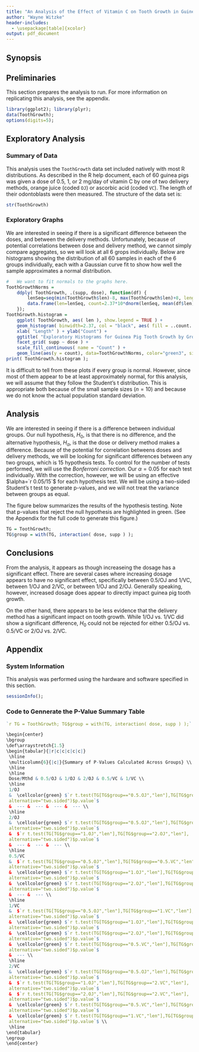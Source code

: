 ```yaml
---
title: "An Analysis of the Effect of Vitamin C on Tooth Growth in Guinea Pigs"
author: "Wayne Witzke"
header-includes:
  - \usepackage[table]{xcolor}
output: pdf_document
---
```


## Synopsis

## Preliminaries

This section prepares the analysis to run. For more information on replicating
this analysis, see the appendix.

```r
library(ggplot2); library(plyr);
data(ToothGrowth);
options(digits=5);
```

## Exploratory Analysis

### Summary of Data

This analysis uses the `ToothGrowth` data set included natively with most R
distributions. As described in the R help document, each of 60 guinea pigs was
given a dose of 0.5, 1, or 2 mg/day of vitamin C by one of two delivery
methods, orange juice (coded `OJ`) or ascorbic acid (coded `VC`). The length of
their odontoblasts were then measured. The structure of the data set is:

```r
str(ToothGrowth)
```

### Exploratory Graphs

We are interested in seeing if there is a significant difference between the
doses, and between the delivery methods. Unfortunately, because of potential
correlations between dose and delivery method, we cannot simply compare
aggregates, so we will look at all 6 grops individually. Below are histograms
showing the distribution of all 60 samples in each of the 6 groups
individually, each with a Gaussian curve fit to show how well the sample
approximates a normal distribution.

```r
#   We want to fit normals to the graphs here.
ToothGrowthNorms =
    ddply( ToothGrowth, .(supp, dose), function(df) {
        lenSeq=seq(min(ToothGrowth$len)-8, max(ToothGrowth$len)+8, length=200 );
        data.frame(len=lenSeq, count=2.37*10*dnorm(lenSeq, mean(df$len), sd(df$len)));
    });
ToothGrowth.histogram =
    ggplot( ToothGrowth, aes( len ), show.legend = TRUE ) +
    geom_histogram( binwidth=2.37, col = "black", aes( fill = ..count.. ) ) +
    xlab( "Length" ) + ylab("Count") +
    ggtitle( "Exploratory Histograms for Guinea Pig Tooth Growth by Group" )  +
    facet_grid( supp ~ dose ) +
    scale_fill_continuous( name = "Count" ) +
    geom_line(aes(y = count), data=ToothGrowthNorms, color="green3", size=1);
print( ToothGrowth.histogram );
```

It is difficult to tell from these plots if every group is normal. However,
since most of them appear to be at least approximately normal, for this
analysis, we will assume that they follow the Student's t distribution.
This is appropriate both because of the small sample sizes ($n=10$) and because
we do not know the actual population standard deviation.

## Analysis

We are interested in seeing if there is a difference between individual groups.
Our null hypothesis, $H_0$, is that there is no difference, and the alternative
hypothesis, $H_\alpha$, is that the dose or delivery method makes a difference.
Because of the potential for correlation betweens doses and delivery methods,
we will be looking for significant differences between any two groups, which is
15 hypothesis tests. To control for the number of tests performed, we will use
the *Bonferroni correction*. Our $\alpha=0.05$ for each test individually. With
the correction, however, we will be using an effective $\alpha=`r 0.05/15`$ for
each hypothesis test. We will be using a two-sided Student's t test to generate
p-values, and we will not treat the variance between groups as equal.

The figure below summarizes the results of the hypothesis testing. Note that
p-values that reject the null hypothesis are highlighted in green. (See the
Appendix for the full code to generate this figure.)

```r
TG = ToothGrowth;
TG$group = with(TG, interaction( dose, supp ) );
```

\begin{center}
\bgroup
\def\arraystretch{1.5}
\begin{tabular}{|r|c|c|c|c|c|}
 \hline
 \multicolumn{6}{|c|}{Summary of P-Values Calculated Across Groups} \\
 \hline
 \hline
 Dose/Mthd & 0.5/OJ & 1/OJ & 2/OJ & 0.5/VC & 1/VC \\
 \hline
 1/OJ & \cellcolor{green} $`r t.test(TG[TG$group=="0.5.OJ","len"],TG[TG$group=="1.OJ","len"],alternative="two.sided")$p.value`$ & --- & --- & --- & --- \\
 \hline
 2/OJ & \cellcolor{green} $`r t.test(TG[TG$group=="0.5.OJ","len"],TG[TG$group=="2.OJ","len"],alternative="two.sided")$p.value`$ & $`r t.test(TG[TG$group=="1.OJ","len"],TG[TG$group=="2.OJ","len"],alternative="two.sided")$p.value`$ & --- & --- & --- \\
 \hline
 0.5/VC & $`r t.test(TG[TG$group=="0.5.OJ","len"],TG[TG$group=="0.5.VC","len"],alternative="two.sided")$p.value`$ & \cellcolor{green} $`r t.test(TG[TG$group=="1.OJ","len"],TG[TG$group=="0.5.VC","len"],alternative="two.sided")$p.value`$ & \cellcolor{green} $`r t.test(TG[TG$group=="2.OJ","len"],TG[TG$group=="0.5.VC","len"],alternative="two.sided")$p.value`$ & --- & --- \\
 \hline
 1/VC & $`r t.test(TG[TG$group=="0.5.OJ","len"],TG[TG$group=="1.VC","len"],alternative="two.sided")$p.value`$ & \cellcolor{green} $`r t.test(TG[TG$group=="1.OJ","len"],TG[TG$group=="1.VC","len"],alternative="two.sided")$p.value`$ & \cellcolor{green} $`r t.test(TG[TG$group=="2.OJ","len"],TG[TG$group=="1.VC","len"],alternative="two.sided")$p.value`$ & \cellcolor{green} $`r t.test(TG[TG$group=="0.5.VC","len"],TG[TG$group=="1.VC","len"],alternative="two.sided")$p.value`$ & --- \\
 \hline
 2/VC & \cellcolor{green} $`r t.test(TG[TG$group=="0.5.OJ","len"],TG[TG$group=="2.VC","len"],alternative="two.sided")$p.value`$ & $`r t.test(TG[TG$group=="1.OJ","len"],TG[TG$group=="2.VC","len"],alternative="two.sided")$p.value`$ & $`r t.test(TG[TG$group=="2.OJ","len"],TG[TG$group=="2.VC","len"],alternative="two.sided")$p.value`$ & \cellcolor{green} $`r t.test(TG[TG$group=="0.5.VC","len"],TG[TG$group=="2.VC","len"],alternative="two.sided")$p.value`$ & \cellcolor{green} $`r t.test(TG[TG$group=="1.VC","len"],TG[TG$group=="2.VC","len"],alternative="two.sided")$p.value`$ \\
 \hline
\end{tabular}
\egroup
\end{center}

\newpage
## Conclusions

From the analysis, it appears as though increaseing the dosage has a
significant effect. There are several cases where increasing dosage appears to
have no significant effect, specifically between 0.5/OJ and 1/VC, between 1/OJ
and 2/VC, or between 1/OJ and 2/OJ. Generally speaking, however, increased
dosage does appear to directly impact guinea pig tooth growth.

On the other hand, there appears to be less evidence that the delivery method
has a significant impact on tooth growth. While 1/OJ vs. 1/VC did show a
significant difference, $H_0$ could not be rejected for either 0.5/OJ vs.
0.5/VC or 2/OJ vs. 2/VC.

\newpage
## Appendix

### System Information

This analysis was performed using the hardware and software specified in this
section.

```r
sessionInfo();
```

### Code to Gennerate the P-Value Summary Table
```r

`r TG = ToothGrowth; TG$group = with(TG, interaction( dose, supp ) );`

\begin{center}
\bgroup
\def\arraystretch{1.5}
\begin{tabular}{|r|c|c|c|c|c|}
 \hline
 \multicolumn{6}{|c|}{Summary of P-Values Calculated Across Groups} \\
 \hline
 \hline
 Dose/Mthd & 0.5/OJ & 1/OJ & 2/OJ & 0.5/VC & 1/VC \\
 \hline
 1/OJ
 &  \cellcolor{green} $`r t.test(TG[TG$group=="0.5.OJ","len"],TG[TG$group=="1.OJ","len"],
 alternative="two.sided")$p.value`$
 &  --- &  --- &  --- &  --- \\
 \hline
 2/OJ
 &  \cellcolor{green} $`r t.test(TG[TG$group=="0.5.OJ","len"],TG[TG$group=="2.OJ","len"],
 alternative="two.sided")$p.value`$
 &  $`r t.test(TG[TG$group=="1.OJ","len"],TG[TG$group=="2.OJ","len"],
 alternative="two.sided")$p.value`$
 &  --- &  --- &  --- \\
 \hline
 0.5/VC
 &  $`r t.test(TG[TG$group=="0.5.OJ","len"],TG[TG$group=="0.5.VC","len"],
 alternative="two.sided")$p.value`$
 &  \cellcolor{green} $`r t.test(TG[TG$group=="1.OJ","len"],TG[TG$group=="0.5.VC","len"],
 alternative="two.sided")$p.value`$
 &  \cellcolor{green} $`r t.test(TG[TG$group=="2.OJ","len"],TG[TG$group=="0.5.VC","len"],
 alternative="two.sided")$p.value`$
 &  --- &  --- \\
 \hline
 1/VC
 &  $`r t.test(TG[TG$group=="0.5.OJ","len"],TG[TG$group=="1.VC","len"],
 alternative="two.sided")$p.value`$
 &  \cellcolor{green} $`r t.test(TG[TG$group=="1.OJ","len"],TG[TG$group=="1.VC","len"],
 alternative="two.sided")$p.value`$
 &  \cellcolor{green} $`r t.test(TG[TG$group=="2.OJ","len"],TG[TG$group=="1.VC","len"],
 alternative="two.sided")$p.value`$
 &  \cellcolor{green} $`r t.test(TG[TG$group=="0.5.VC","len"],TG[TG$group=="1.VC","len"],
 alternative="two.sided")$p.value`$
 &  --- \\
 \hline
 2/VC
 &  \cellcolor{green} $`r t.test(TG[TG$group=="0.5.OJ","len"],TG[TG$group=="2.VC","len"],
 alternative="two.sided")$p.value`$
 &  $`r t.test(TG[TG$group=="1.OJ","len"],TG[TG$group=="2.VC","len"],
 alternative="two.sided")$p.value`$
 &  $`r t.test(TG[TG$group=="2.OJ","len"],TG[TG$group=="2.VC","len"],
 alternative="two.sided")$p.value`$
 &  \cellcolor{green} $`r t.test(TG[TG$group=="0.5.VC","len"],TG[TG$group=="2.VC","len"],
 alternative="two.sided")$p.value`$
 &  \cellcolor{green} $`r t.test(TG[TG$group=="1.VC","len"],TG[TG$group=="2.VC","len"],
 alternative="two.sided")$p.value`$ \\
 \hline
\end{tabular}
\egroup
\end{center}
```
